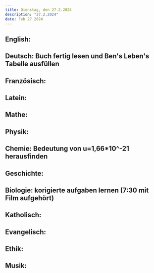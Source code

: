 ```yaml
---
title: Dienstag, den 27.2.2024
description: "27.2.2024"
date: Feb 27 2024
---
```


## English: 
## Deutsch: Buch fertig lesen und Ben's Leben's Tabelle ausfüllen
## Französisch: 
## Latein: 
## Mathe: 
## Physik: 
## Chemie: Bedeutung von u=1,66*10^-21 herausfinden
## Geschichte: 
## Biologie: korigierte aufgaben lernen (7:30 mit Film aufgehört)
## Katholisch: 
## Evangelisch: 
## Ethik: 
## Musik: 